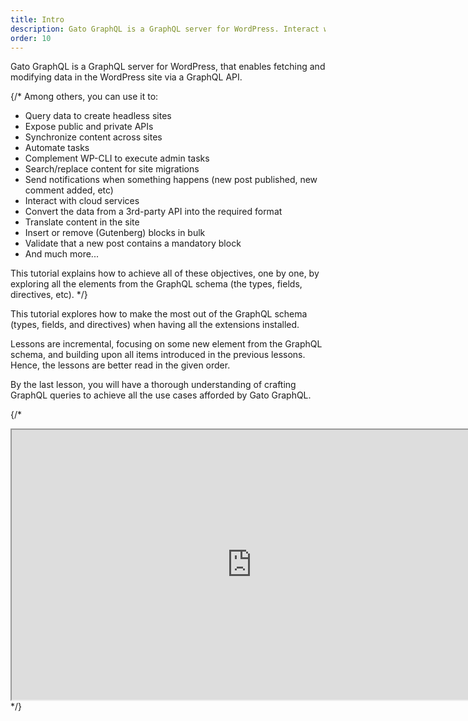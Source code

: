 ```yaml
---
title: Intro
description: Gato GraphQL is a GraphQL server for WordPress. Interact with your data in your WordPress site via GraphQL
order: 10
---
```


Gato GraphQL is a GraphQL server for WordPress, that enables fetching and modifying data in the WordPress site via a GraphQL API.

{/* Among others, you can use it to:

- Query data to create headless sites
- Expose public and private APIs
- Synchronize content across sites
- Automate tasks
- Complement WP-CLI to execute admin tasks
- Search/replace content for site migrations
- Send notifications when something happens (new post published, new comment added, etc)
- Interact with cloud services
- Convert the data from a 3rd-party API into the required format
- Translate content in the site
- Insert or remove (Gutenberg) blocks in bulk
- Validate that a new post contains a mandatory block
- And much more...

This tutorial explains how to achieve all of these objectives, one by one, by exploring all the elements from the GraphQL schema (the types, fields, directives, etc). */}

This tutorial explores how to make the most out of the GraphQL schema (types, fields, and directives) when having all the extensions installed.

Lessons are incremental, focusing on some new element from the GraphQL schema, and building upon all items introduced in the previous lessons. Hence, the lessons are better read in the given order.

By the last lesson, you will have a thorough understanding of crafting GraphQL queries to achieve all the use cases afforded by Gato GraphQL.

{/* <div className="aspect-video">
  <iframe
    className="w-full h-full"
    src="https://www.youtube.com/embed/uabFL_CoEWo"
    title="Introduction to Gato GraphQL"
    width="768"
    height="432"
    allow="accelerometer; autoplay; clipboard-write; encrypted-media; gyroscope; picture-in-picture; web-share"
    allowFullScreen
  >
  </iframe>
</div> */}

